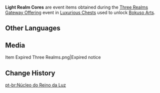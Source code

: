 {{Item Infobox
|id           = 101693
|image        = Item Light Realm Core.png
|type         = Consumables
|group        = Event Items
|invCategory  = Precious Items
|rarity       = 4
|description  = You discovered this mysterious stone while exploring the darkened realm of Enkanomiya.<br />The Light Realm gave humans additional means to resist the Abyss.
|source1      = [[Three Realms Gateway Offering]] Event from [[Luxurious Chests]]
|event        = Three Realms Gateway Offering
}}
'''Light Realm Cores''' are event items obtained during the [[Three Realms Gateway Offering]] event in [[Luxurious Chest]]s used to unlock [[Three Realms Gateway Offering#Bokuso Arts|Bokuso Arts]].

==Other Languages==
{{Other Languages
|en      = Light Realm Core
|zhs     = 光界之核
|zhs_rm  = Guāng Jiè zhī Hé
|zht     = 光界之核
|zht_rm  = Guāng Jiè zhī Hé
|zh_tl   = Core of the Light Realm
|ja      = 光界の核
|ja_rm   = Koukai no Kaku
|ja_tl   = Core of the Light Realm
|ko      = 광계의 핵
|ko_rm   = 
|ko_tl   = 
|es      = Núcleo de luz
|es_tl   = Core of Light
|fr      = Noyau du Royaume de la lumière
|fr_tl   = Core of the Light Realm
|ru      = Ядро Мира света
|ru_tl   = 
|th      = Light Realm Core
|vi      = Hạt Nhân Ánh Sáng
|vi_tl   = 
|de      = Kern der Lichtwelt
|de_tl   = Core of the Light World
|id      = Inti Dunia Terang
|id_tl   = Light Realm Core
|pt      = Núcleo do Reino da Luz
|pt_tl   = 
}}

==Media==
<gallery hideaddbutton='yes' captionalign='center'>
Item Expired Three Realms.png|Expired notice
</gallery>

==Change History==
{{Change History|2.5}}
[[pt-br:Núcleo do Reino da Luz]]